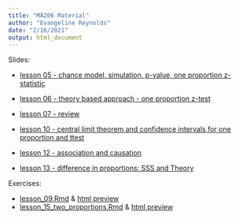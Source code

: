 ```yaml
---
title: "MA206 Material"
author: "Evangeline Reynolds"
date: "2/16/2021"
output: html_document
---
```


Slides:

-   [lesson 05 - chance model, simulation, p-value, one proportion z-statistic](ma206_lesson_05.html){target="_blank"}

-   [lesson 06 - theory based approach - one proportion z-test ](ma206_lesson_06.html){target="_blank"}

-   [lesson 07 - review](ma206_lesson_07.html){target="_blank"}

-   [lesson 10 - central limit theorem and confidence intervals for one proportion and ttest](ma206_lesson_10.html){target="_blank"}

-   [lesson 12 - association and causation](ma206_lesson_12.html){target="_blank"}

-  [lesson 13 - difference in proportions: SSS and Theory](ma206_lesson_13.html){target="_blank"}

Exercises:

-   [lesson_09.Rmd](lesson_9.Rmd) & [html preview](lesson_9.html)
-   [lesson_15_two_proportions.Rmd](lesson_15_two_proportions.Rmd) & [html preview](lesson_15_two_proportions.html)


